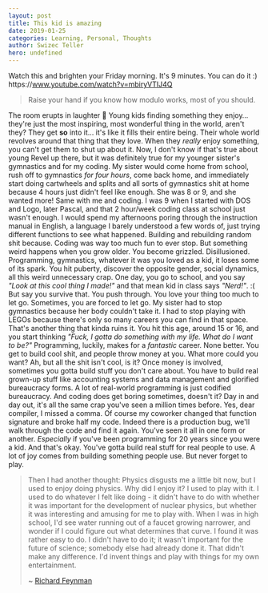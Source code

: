 ```yaml
---
layout: post
title: This kid is amazing
date: 2019-01-25
categories: Learning, Personal, Thoughts
author: Swizec Teller
hero: undefined
---
```


Watch this and brighten your Friday morning. It's 9 minutes. You can do it :) https&#x3A;//www.youtube.com/watch?v=mbiryVTIJ4Q

> Raise your hand if you know how modulo works, most of you should.

The room erupts in laughter 🤣 Young kids finding something they enjoy… they're just the most inspiring, most wonderful thing in the world, aren't they? They get **so** into it… it's like it fills their entire being. Their whole world revolves around that thing that they love. When they _really_ enjoy something, you can't get them to shut up about it. Now, I don't know if that's true about young Revel up there, but it was definitely true for my younger sister's gymnastics and for my coding. My sister would come home from school, rush off to gymnastics _for four hours_, come back home, and immediately start doing cartwheels and splits and all sorts of gymnastics shit at home because 4 hours just didn't feel like enough. She was 8 or 9, and she wanted more! Same with me and coding. I was 9 when I started with DOS and Logo, later Pascal, and that 2 hour/week coding class at school just wasn't enough. I would spend my afternoons poring through the instruction manual in English, a language I barely understood a few words of, just trying different functions to see what happened. Building and rebuilding random shit because. Coding was way too much fun to ever stop. But something weird happens when you grow older. You become grizzled. Disillusioned. Programming, gymnastics, whatever it was you loved as a kid, it loses some of its spark. You hit puberty, discover the opposite gender, social dynamics, all this weird unnecessary crap. One day, you go to school, and you say _"Look at this cool thing I made!"_ and that mean kid in class says _"Nerd!"_. :( But say you survive that. You push through. You love your thing too much to let go. Sometimes, you are forced to let go. My sister had to stop gymnastics because her body couldn't take it. I had to stop playing with LEGOs because there's only so many careers you can find in that space. That's another thing that kinda ruins it. You hit this age, around 15 or 16, and you start thinking _"Fuck, I gotta do something with my life. What do I want to be?"_ Programming, luckily, makes for a _fantastic_ career. None better. You get to build cool shit, and people throw money at you. What more could you want? Ah, but all the shit isn't cool, is it? Once money is involved, sometimes you gotta build stuff you don't care about. You have to build real grown-up stuff like accounting systems and data management and glorified bureaucracy forms. A lot of real-world programming is just codified bureaucracy. And coding does get boring sometimes, doesn't it? Day in and day out, it's all the same crap you've seen a million times before. Yes, dear compiler, I missed a comma. Of course my coworker changed that function signature and broke half my code. Indeed there is a production bug, we'll walk through the code and find it again. You've seen it all in one form or another. _Especially_ if you've been programming for 20 years since you were a kid. And that's okay. You've gotta build real stuff for real people to use. A lot of joy comes from building something people use. But never forget to play.

> Then I had another thought: Physics disgusts me a little bit now, but I used to enjoy doing physics. Why did I enjoy it? I used to play with it. I used to do whatever I felt like doing - it didn't have to do with whether it was important for the development of nuclear physics, but whether it was interesting and amusing for me to play with. When I was in high school, I'd see water running out of a faucet growing narrower, and wonder if I could figure out what determines that curve. I found it was rather easy to do. I didn't have to do it; it wasn't important for the future of science; somebody else had already done it. That didn't make any difference. I'd invent things and play with things for my own entertainment.  
>   
> ~ [Richard Feynman](http://www.creativitypost.com/science/spinning_plates_and_the_serious_play_of_richard_feynman)
